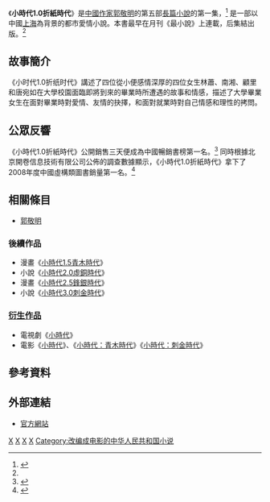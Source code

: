 {{系列开始|[[小时代2.0虚铜时代|小时代2.0虚铜时代]]}}
{{Infobox Book 
|書名      = 小時代1.0折紙時代
|圖像      = [[File:Tiny_Times_1.0.jpg|220px]]
|圖像說明  = 《小時代1.0折紙時代》首版封面
|作者      = [[郭敬明|郭敬明]]
|插圖      = 
|封面設計  = 
|出版地    = {{PRC}}
|語言      = [[簡體中文|簡體中文]]
|系列      = [[小時代|小時代]]
|題材      = [[愛情小說|愛情小說]]
|類型      = [[小說|小說]]
|出版者    = [[長江文藝出版社|長江文藝出版社]]
|出版日期  = 2008年8月1日<ref name="zuibook">{{cite web|author=最世文化|title=《小时代1.0折纸时代》|url=http://www.zuibook.com/web/book/?book=%E3%80%8A%E5%B0%8F%E6%97%B6%E4%BB%A31-0%E6%8A%98%E7%BA%B8%E6%97%B6%E4%BB%A3%E3%80%8B|publisher=最世文化|accessdate=2013-07-27}}{{dead link|date=2017年12月 |bot=InternetArchiveBot |fix-attempted=yes }}</ref> 
|頁數      = 301頁
|開本      = 16開
|isbn      = 9787535438171
|下一部作品= [[小時代2.0虛銅時代|小時代2.0虛銅時代]]
}}

《'''小時代1.0折紙時代'''》是[[中國|中國]][[作家|作家]][[郭敬明|郭敬明]]的第五部[[長篇小說|長篇小說]]的第一集，<ref>{{cite web|author=新浪讀書|title=郭敬明新书预售启动 《小时代》封面首次曝光|url=http://book.sina.com.cn/news/c/2008-09-08/1845243972.shtml|publisher=[[新浪網|新浪網]]|accessdate=2013-07-26|archive-date=2015-12-22|archive-url=https://web.archive.org/web/20151222131451/http://book.sina.com.cn/news/c/2008-09-08/1845243972.shtml|dead-url=no}}</ref> 是一部以中國[[上海|上海]]為背景的都市愛情小說。本書最早在月刊《最小說》上連載，后集結出版。<ref name=zuibook />

== 故事簡介 ==
《小时代1.0折纸时代》講述了四位從小便感情深厚的四位女生林蕭、南湘、顧里和唐宛如在大學校園面臨即將到來的畢業時所遭遇的故事和情感，描述了大學畢業女生在面對畢業時對愛情、友情的抉擇，和面對就業時對自己情感和理性的拷問。

== 公眾反響 ==
《小時代1.0折紙時代》公開銷售三天便成為中國暢銷書榜第一名。<ref>{{cite web|author=金鷹娛樂|title=郭敬明重磅推出《小时代》销量全国第一|url=http://ent.hunantv.com/y/20081206/129314.html|publisher=[[金鷹網|金鷹網]]|accessdate=2013-07-26|archive-date=2016-03-04|archive-url=https://web.archive.org/web/20160304201840/http://ent.hunantv.com/y/20081206/129314.html|dead-url=no}}</ref> 同時根據北京開卷信息技術有限公司公佈的調查數據顯示，《小時代1.0折紙時代》拿下了2008年度中國虛構類圖書銷量第一名。<ref>{{cite news|author=刘婷|title=《小时代》图书销量夺冠|url=http://ent.sina.com.cn/x/2009-01-07/23492332717.shtml|accessdate=2013-07-26|newspaper=[[北京晨報|北京晨報]]|date=2009-01-07|archive-date=2019-08-19|archive-url=https://web.archive.org/web/20190819054323/http://ent.sina.com.cn/x/2009-01-07/23492332717.shtml|dead-url=no}}</ref>

== 相關條目 ==
* [[郭敬明|郭敬明]]

=== 後續作品 ===
* 漫畫《[[小時代1.5青木時代|小時代1.5青木時代]]》
* 小說《[[小時代2.0虛銅時代|小時代2.0虛銅時代]]》
* 漫畫《[[小時代2.5鋒銀時代|小時代2.5鋒銀時代]]》
* 小說《[[小時代3.0刺金時代|小時代3.0刺金時代]]》

=== [[衍生作品|衍生作品]] ===
* 電視劇《[[小時代_(電視劇)|小時代]]》
* 電影《[[小时代_(电影)|小時代]]》、《[[小時代：青木時代|小時代：青木時代]]》《[[小時代：刺金時代|小時代：刺金時代]]》

== 參考資料 ==
{{Reflist}}

== 外部連結 ==
* [http://www.zuibook.com/web/book/?book=%E3%80%8A%E5%B0%8F%E6%97%B6%E4%BB%A31-0%E6%8A%98%E7%BA%B8%E6%97%B6%E4%BB%A3%E3%80%8 官方網站]{{Dead link|date=2018年5月 |bot=InternetArchiveBot |fix-attempted=no }}{{zh-cn}}

{{郭敬明}}
{{小时代}}
[[Category:中國愛情小說|X]]
[[Category:中文長篇小說|X]]
[[Category:2008年中国小说|X]]
[[Category:上海背景小说|X]]
[[Category:改编成电影的中华人民共和国小说|Category:改编成电影的中华人民共和国小说]]